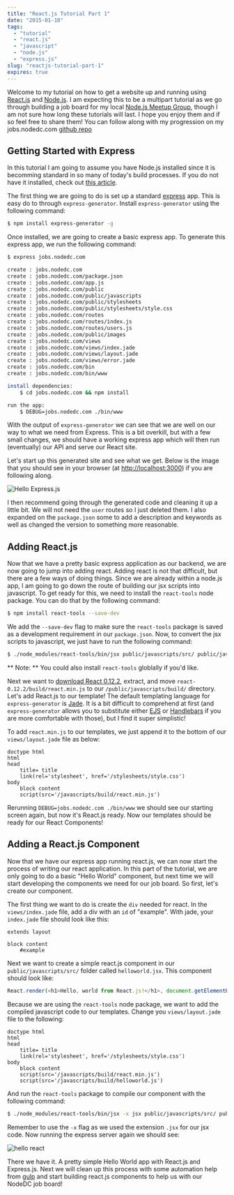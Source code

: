 ```yaml
---
title: "React.js Tutorial Part 1"
date: "2015-01-10"
tags:
  - "tutorial"
  - "react.js"
  - "javascript"
  - "node.js"
  - "express.js"
slug: "reactjs-tutorial-part-1"
expires: true
---
```


Welcome to my tutorial on how to get a website up and running using [React.js](http://facebook.github.io/react/) and [Node.js](http://nodejs.org/). I am expecting this to be a multipart tutorial as we go through building a job board for my local [Node.js Meetup Group](), though I am not sure how long these tutorials will last. I hope you enjoy them and if so feel free to share them! You can follow along with my progression on my jobs.nodedc.com [github repo](https://github.com/joshfinnie/jobs.nodedc.com)

## Getting Started with Express

In this tutorial I am going to assume you have Node.js installed since it is becomming standard in so many of today's build processes. If you do not have it installed, check out [this article](http://howtonode.org/how-to-install-nodejs).

The first thing we are going to do is set up a standard [express](http://expressjs.com/) app. This is easy do to through `express-generator`. Install `express-generator` using the following command:

```bash
$ npm install express-generator -g
```

Once installed, we are going to create a basic express app. To generate this express app, we run the following command:

```bash
$ express jobs.nodedc.com

create : jobs.nodedc.com
create : jobs.nodedc.com/package.json
create : jobs.nodedc.com/app.js
create : jobs.nodedc.com/public
create : jobs.nodedc.com/public/javascripts
create : jobs.nodedc.com/public/stylesheets
create : jobs.nodedc.com/public/stylesheets/style.css
create : jobs.nodedc.com/routes
create : jobs.nodedc.com/routes/index.js
create : jobs.nodedc.com/routes/users.js
create : jobs.nodedc.com/public/images
create : jobs.nodedc.com/views
create : jobs.nodedc.com/views/index.jade
create : jobs.nodedc.com/views/layout.jade
create : jobs.nodedc.com/views/error.jade
create : jobs.nodedc.com/bin
create : jobs.nodedc.com/bin/www

install dependencies:
    $ cd jobs.nodedc.com && npm install

run the app:
    $ DEBUG=jobs.nodedc.com ./bin/www
```

With the output of `express-generator` we can see that we are well on our way to what we need from Express. This is a bit overkill, but with a few small changes, we should have a working express app which will then run (eventually) our API and serve our React site.

Let's start up this generated site and see what we get. Below is the image that you should see in your browser (at [http://localhost:3000](http://localhost:3000)) if you are following along.

<img src={helloExpress.src} alt="Hello Express.js" />

I then recommend going through the generated code and cleaning it up a little bit. We will not need the `user` routes so I just deleted them. I also expanded on the `package.json` some to add a description and keywords as well as changed the version to something more reasonable.

## Adding React.js

Now that we have a pretty basic express application as our backend, we are now going to jump into adding react. Adding react is not that difficult, but there are a few ways of doing things. Since we are already within a node.js app, I am going to go down the route of building our jsx scripts into javascript. To get ready for this, we need to install the `react-tools` node package. You can do that by the following command:

```bash
$ npm install react-tools --save-dev
```

We add the `--save-dev` flag to make sure the `react-tools` package is saved as a development requirement in our `package.json`. Now, to convert the jsx scripts to javascript, we just have to run the following command:

```bash
$ ./node_modules/react-tools/bin/jsx public/javascripts/src/ public/javascripts/build/
```

** Note: ** You could also install `react-tools` globlally if you'd like.

Next we want to [download React 0.12.2](http://facebook.github.io/react/downloads/react-0.12.2.zip), extract, and move `react-0.12.2/build/react.min.js` to our `/public/javascripts/build/` directory. Let's add React.js to our template! The default templating language for `express-generator` is [Jade](http://jade-lang.com/). It is a bit difficult to comprehend at first (and `express-generator` allows you to substitute either [EJS](http://www.embeddedjs.com/) or [Handlebars](http://handlebarsjs.com/) if you are more comfortable with those), but I find it super simplistic!

To add `react.min.js` to our templates, we just append it to the bottom of our `views/layout.jade` file as below:

```pug
doctype html
html
head
    title= title
    link(rel='stylesheet', href='/stylesheets/style.css')
body
    block content
    script(src='/javascripts/build/react.min.js')
```

Rerunning `DEBUG=jobs.nodedc.com ./bin/www` we should see our starting screen again, but now it's React.js ready. Now our templates should be ready for our React Components!

## Adding a React.js Component

Now that we have our express app running react.js, we can now start the process of writing our react application. In this part of the tutorial, we are only going to do a basic "Hello World" component, but next time we will start developing the components we need for our job board. So first, let's create our component.

The first thing we want to do is create the `div` needed for react. In the `views/index.jade` file, add a div with an `id` of "example". With jade, your `index.jade` file should look like this:

```pug
extends layout

block content
    #example
```

Next we want to create a simple react.js component in our `public/javascripts/src/` folder called `helloworld.jsx`. This component should look like:

```javascript
React.render(<h1>Hello, world from React.js!</h1>, document.getElementById("example"));
```

Because we are using the `react-tools` node package, we want to add the compiled javascript code to our templates. Change you `views/layout.jade` file to the following:

```pug
doctype html
html
head
    title= title
    link(rel='stylesheet', href='/stylesheets/style.css')
body
    block content
    script(src='/javascripts/build/react.min.js')
    script(src='/javascripts/build/helloworld.js')
```

And run the `react-tools` package to compile our component with the following command:

```bash
$ ./node_modules/react-tools/bin/jsx -x jsx public/javascripts/src/ public/javascripts/build/
```

Remember to use the `-x` flag as we used the extension `.jsx` for our jsx code. Now running the express server again we should see:

<img src={helloReact.src} alt="hello react" />

There we have it. A pretty simple Hello World app with React.js and Express.js. Next we will clean up this process with some automation help from [gulp](http://gulpjs.com/) and start building react.js components to help us with our NodeDC job board!
